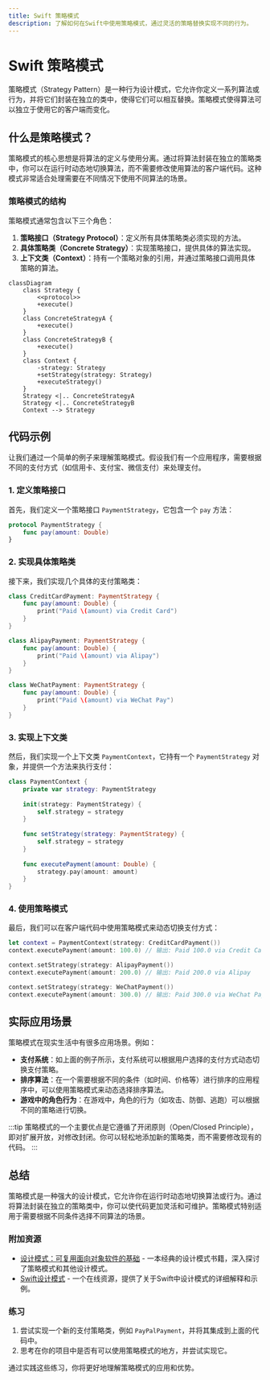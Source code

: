 ```yaml
---
title: Swift 策略模式
description: 了解如何在Swift中使用策略模式，通过灵活的策略替换实现不同的行为。
---
```


# Swift 策略模式

策略模式（Strategy Pattern）是一种行为设计模式，它允许你定义一系列算法或行为，并将它们封装在独立的类中，使得它们可以相互替换。策略模式使得算法可以独立于使用它的客户端而变化。

## 什么是策略模式？

策略模式的核心思想是将算法的定义与使用分离。通过将算法封装在独立的策略类中，你可以在运行时动态地切换算法，而不需要修改使用算法的客户端代码。这种模式非常适合处理需要在不同情况下使用不同算法的场景。

### 策略模式的结构

策略模式通常包含以下三个角色：

1. **策略接口（Strategy Protocol）**：定义所有具体策略类必须实现的方法。
2. **具体策略类（Concrete Strategy）**：实现策略接口，提供具体的算法实现。
3. **上下文类（Context）**：持有一个策略对象的引用，并通过策略接口调用具体策略的算法。

```mermaid
classDiagram
    class Strategy {
        <<protocol>>
        +execute()
    }
    class ConcreteStrategyA {
        +execute()
    }
    class ConcreteStrategyB {
        +execute()
    }
    class Context {
        -strategy: Strategy
        +setStrategy(strategy: Strategy)
        +executeStrategy()
    }
    Strategy <|.. ConcreteStrategyA
    Strategy <|.. ConcreteStrategyB
    Context --> Strategy
```

## 代码示例

让我们通过一个简单的例子来理解策略模式。假设我们有一个应用程序，需要根据不同的支付方式（如信用卡、支付宝、微信支付）来处理支付。

### 1. 定义策略接口

首先，我们定义一个策略接口 `PaymentStrategy`，它包含一个 `pay` 方法：

```swift
protocol PaymentStrategy {
    func pay(amount: Double)
}
```

### 2. 实现具体策略类

接下来，我们实现几个具体的支付策略类：

```swift
class CreditCardPayment: PaymentStrategy {
    func pay(amount: Double) {
        print("Paid \(amount) via Credit Card")
    }
}

class AlipayPayment: PaymentStrategy {
    func pay(amount: Double) {
        print("Paid \(amount) via Alipay")
    }
}

class WeChatPayment: PaymentStrategy {
    func pay(amount: Double) {
        print("Paid \(amount) via WeChat Pay")
    }
}
```

### 3. 实现上下文类

然后，我们实现一个上下文类 `PaymentContext`，它持有一个 `PaymentStrategy` 对象，并提供一个方法来执行支付：

```swift
class PaymentContext {
    private var strategy: PaymentStrategy
    
    init(strategy: PaymentStrategy) {
        self.strategy = strategy
    }
    
    func setStrategy(strategy: PaymentStrategy) {
        self.strategy = strategy
    }
    
    func executePayment(amount: Double) {
        strategy.pay(amount: amount)
    }
}
```

### 4. 使用策略模式

最后，我们可以在客户端代码中使用策略模式来动态切换支付方式：

```swift
let context = PaymentContext(strategy: CreditCardPayment())
context.executePayment(amount: 100.0) // 输出: Paid 100.0 via Credit Card

context.setStrategy(strategy: AlipayPayment())
context.executePayment(amount: 200.0) // 输出: Paid 200.0 via Alipay

context.setStrategy(strategy: WeChatPayment())
context.executePayment(amount: 300.0) // 输出: Paid 300.0 via WeChat Pay
```

## 实际应用场景

策略模式在现实生活中有很多应用场景。例如：

- **支付系统**：如上面的例子所示，支付系统可以根据用户选择的支付方式动态切换支付策略。
- **排序算法**：在一个需要根据不同的条件（如时间、价格等）进行排序的应用程序中，可以使用策略模式来动态选择排序算法。
- **游戏中的角色行为**：在游戏中，角色的行为（如攻击、防御、逃跑）可以根据不同的策略进行切换。

:::tip
策略模式的一个主要优点是它遵循了开闭原则（Open/Closed Principle），即对扩展开放，对修改封闭。你可以轻松地添加新的策略类，而不需要修改现有的代码。
:::

## 总结

策略模式是一种强大的设计模式，它允许你在运行时动态地切换算法或行为。通过将算法封装在独立的策略类中，你可以使代码更加灵活和可维护。策略模式特别适用于需要根据不同条件选择不同算法的场景。

### 附加资源

- [设计模式：可复用面向对象软件的基础](https://www.amazon.com/Design-Patterns-Elements-Reusable-Object-Oriented/dp/0201633612) - 一本经典的设计模式书籍，深入探讨了策略模式和其他设计模式。
- [Swift设计模式](https://refactoring.guru/design-patterns/swift) - 一个在线资源，提供了关于Swift中设计模式的详细解释和示例。

### 练习

1. 尝试实现一个新的支付策略类，例如 `PayPalPayment`，并将其集成到上面的代码中。
2. 思考在你的项目中是否有可以使用策略模式的地方，并尝试实现它。

通过实践这些练习，你将更好地理解策略模式的应用和优势。